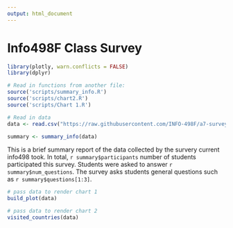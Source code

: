 ```yaml
---
output: html_document
---
```

# Info498F Class Survey

```r
library(plotly, warn.conflicts = FALSE)
library(dplyr)

# Read in functions from another file:
source('scripts/summary_info.R')
source('scripts/chart2.R')
source('scripts/Chart 1.R')

# Read in data
data <- read.csv("https://raw.githubusercontent.com/INFO-498F/a7-survey-data/master/intro_survey_data.csv")

summary <- summary_info(data)
```
This is a brief summary report of the data collected by the survery current info498 took.
In total, `r summary$participants` number of students participated this survey. 
Students were asked to answer `r summary$num_questions`. 
The survey asks students general questions such as `r summary$questions[1:3]`.

```r
# pass data to render chart 1 
build_plot(data)
```


```r
# pass data to render chart 2
visited_countries(data)
```

